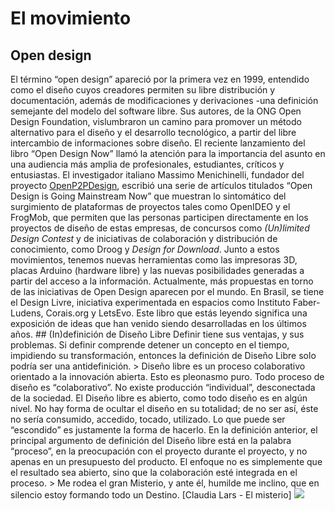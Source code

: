 # El movimiento
## Open design
El término “open design” apareció por la primera vez en 1999, entendido como el diseño cuyos creadores permiten su libre distribución y documentación, además de modificaciones y derivaciones -una definición semejante del modelo del software libre. Sus autores, de la ONG Open Design Foundation, vislumbraron un camino para promover un método alternativo para el diseño y el desarrollo tecnológico, a partir del libre intercambio de informaciones sobre diseño.
El reciente lanzamiento del libro “Open Design Now” llamó la atención para la importancia del asunto en una audiencia más amplia de profesionales, estudiantes, críticos y entusiastas. El investigador italiano Massimo Menichinelli, fundador del proyecto [OpenP2PDesign](http://www.openp2pdesign.org/about/), escribió una serie de artículos titulados “Open Design is Going Mainstream Now” que muestran lo sintomático del surgimiento de plataformas de proyectos tales como OpenIDEO y el FrogMob, que permiten que las personas participen directamente en los proyectos de diseño de estas empresas, de concursos como *(Un)limited Design Contest* y de iniciativas de colaboración y distribución de conocimiento, como Droog y *Design for Download*. Junto a estos movimientos, tenemos nuevas herramientas como las impresoras 3D, placas Arduino (hardware libre) y las nuevas posibilidades generadas a partir del acceso a la información.
Actualmente, más propuestas en torno de las iniciativas de Open Design aparecen por el mundo. En Brasil, se tiene el Design Livre, iniciativa experimentada en espacios como Instituto Faber-Ludens, Corais.org y LetsEvo. Este libro que estás leyendo significa una exposición de ideas que han venido siendo desarrolladas en los últimos años.
## (In)definición de Diseño Libre
Definir tiene sus ventajas, y sus problemas. Si definir comprende detener un concepto en el tiempo, impidiendo su transformación, entonces la definición de Diseño Libre solo podría ser una antidefinición.
> Diseño libre es un proceso colaborativo orientado a la innovación abierta.
Esto es pleonasmo puro. Todo proceso de diseño es “colaborativo”. No existe producción “individual”, desconectada de la sociedad. El Diseño libre es abierto, como todo diseño es en algún nivel. No hay forma de ocultar el diseño en su totalidad; de no ser así, éste no sería consumido, accedido, tocado, utilizado. Lo que puede ser “escondido” es justamente la forma de hacerlo.
En la definición anterior, el principal argumento de definición del Diseño libre está en la palabra “proceso”, en la preocupación con el proyecto durante el proyecto, y no apenas en un presupuesto del producto. El enfoque no es simplemente que el resultado sea abierto, sino que la colaboración esté integrada en el proceso.
> Me rodea el gran Misterio, y ante él, humilde me inclino, que en silencio estoy formando todo un Destino. [Claudia Lars - El misterio]
![](img/design-experimentos.png)